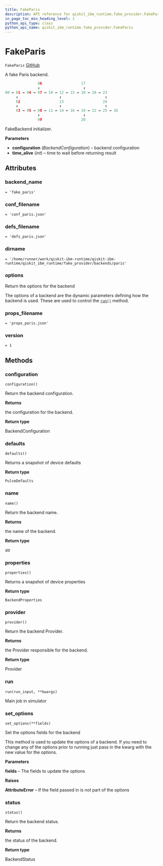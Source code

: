 ```yaml
---
title: FakeParis
description: API reference for qiskit_ibm_runtime.fake_provider.FakeParis
in_page_toc_min_heading_level: 1
python_api_type: class
python_api_name: qiskit_ibm_runtime.fake_provider.FakeParis
---
```


# FakeParis

<span id="qiskit_ibm_runtime.fake_provider.FakeParis" />

`FakeParis` [GitHub](https://github.com/qiskit/qiskit-ibm-runtime/tree/stable/0.19/qiskit_ibm_runtime/fake_provider/backends/paris/fake_paris.py "view source code")

A fake Paris backend.

```python
               06                  17
               ↕                    ↕
00 ↔ 01 ↔ 04 ↔ 07 ↔ 10 ↔ 12 ↔ 15 ↔ 18 ↔ 20 ↔ 23
     ↕                   ↕                    ↕
     02                  13                  24
     ↕                   ↕                    ↕
     03 ↔ 05 ↔ 08 ↔ 11 ↔ 14 ↔ 16 ↔ 19 ↔ 22 ↔ 25 ↔ 26
               ↕                    ↕
               09                  20
```

FakeBackend initializer.

**Parameters**

*   **configuration** (*BackendConfiguration*) – backend configuration
*   **time\_alive** (*int*) – time to wait before returning result

## Attributes

<span id="qiskit_ibm_runtime.fake_provider.FakeParis.backend_name" />

### backend\_name

`= 'fake_paris'`

<span id="qiskit_ibm_runtime.fake_provider.FakeParis.conf_filename" />

### conf\_filename

`= 'conf_paris.json'`

<span id="qiskit_ibm_runtime.fake_provider.FakeParis.defs_filename" />

### defs\_filename

`= 'defs_paris.json'`

<span id="qiskit_ibm_runtime.fake_provider.FakeParis.dirname" />

### dirname

`= '/home/runner/work/qiskit-ibm-runtime/qiskit-ibm-runtime/qiskit_ibm_runtime/fake_provider/backends/paris'`

<span id="qiskit_ibm_runtime.fake_provider.FakeParis.options" />

### options

Return the options for the backend

The options of a backend are the dynamic parameters defining how the backend is used. These are used to control the [`run()`](#qiskit_ibm_runtime.fake_provider.FakeParis.run "qiskit_ibm_runtime.fake_provider.FakeParis.run") method.

<span id="qiskit_ibm_runtime.fake_provider.FakeParis.props_filename" />

### props\_filename

`= 'props_paris.json'`

<span id="qiskit_ibm_runtime.fake_provider.FakeParis.version" />

### version

`= 1`

## Methods

### configuration

<span id="qiskit_ibm_runtime.fake_provider.FakeParis.configuration" />

`configuration()`

Return the backend configuration.

**Returns**

the configuration for the backend.

**Return type**

BackendConfiguration

### defaults

<span id="qiskit_ibm_runtime.fake_provider.FakeParis.defaults" />

`defaults()`

Returns a snapshot of device defaults

**Return type**

`PulseDefaults`

### name

<span id="qiskit_ibm_runtime.fake_provider.FakeParis.name" />

`name()`

Return the backend name.

**Returns**

the name of the backend.

**Return type**

str

### properties

<span id="qiskit_ibm_runtime.fake_provider.FakeParis.properties" />

`properties()`

Returns a snapshot of device properties

**Return type**

`BackendProperties`

### provider

<span id="qiskit_ibm_runtime.fake_provider.FakeParis.provider" />

`provider()`

Return the backend Provider.

**Returns**

the Provider responsible for the backend.

**Return type**

Provider

### run

<span id="qiskit_ibm_runtime.fake_provider.FakeParis.run" />

`run(run_input, **kwargs)`

Main job in simulator

### set\_options

<span id="qiskit_ibm_runtime.fake_provider.FakeParis.set_options" />

`set_options(**fields)`

Set the options fields for the backend

This method is used to update the options of a backend. If you need to change any of the options prior to running just pass in the kwarg with the new value for the options.

**Parameters**

**fields** – The fields to update the options

**Raises**

**AttributeError** – If the field passed in is not part of the options

### status

<span id="qiskit_ibm_runtime.fake_provider.FakeParis.status" />

`status()`

Return the backend status.

**Returns**

the status of the backend.

**Return type**

BackendStatus

